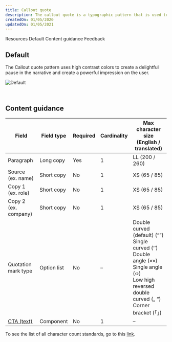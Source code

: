 ```yaml
---
title: Callout quote
description: The callout quote is a typographic pattern that is used to highlight an impactful client statement or user testimonial.
createdOn: 01/05/2020
updatedOn: 01/05/2021
---
```



<ComponentDescription name="Callout quote" type="layout" />

<AnchorLinks>

<AnchorLink>Resources</AnchorLink>
<AnchorLink>Default</AnchorLink>
<AnchorLink>Content guidance</AnchorLink>
<AnchorLink>Feedback</AnchorLink>

</AnchorLinks>

<ResourceLinks name="Callout quote" type="layout" />

## Default

The Callout quote pattern uses high contrast colors to create a delightful pause in the narrative and create a powerful impression on the user.

![Default](../../images/pattern/callout-quote/callout-quote.jpg)

<br />

## Content guidance

| Field                                                                                      | Field type  | Required | Cardinality | Max character size (English / translated)                                                                                                                              |
| ------------------------------------------------------------------------------------------ | ----------- | -------- | ----------- | ---------------------------------------------------------------------------------------------------------------------------------------------------------------------- |
| Paragraph                                                                                  | Long copy   | Yes      | 1           | LL (200 / 260)                                                                                                                                                         |
| Source (ex. name)                                                                          | Short copy  | No       | 1           | XS (65 / 85)                                                                                                                                                           |
| Copy 1 (ex. role)                                                                          | Short copy  | No       | 1           | XS (65 / 85)                                                                                                                                                           |
| Copy 2 (ex. company)                                                                       | Short copy  | No       | 1           | XS (65 / 85)                                                                                                                                                           |
| Quotation mark type                                                                        | Option list | No       | –           | Double curved (default) (“”) <br/>Single curved (‘’) <br/>Double angle («») <br/>Single angle (‹›)<br/>Low high reversed double curved („ “)<br/>Corner bracket (「」) |
| [CTA (text)](https://www.ibm.com/standards/carbon/components/cta/#text) | Component   | No       | 1           | –                                                                                                                                                                      |

To see the list of all character count standards, go to this <a href="https://github.com/carbon-design-system/carbon-for-ibm-dotcom-website/wiki/Character-count-standards" target="_blank" rel="noreferrer">link</a>.

<ComponentFooter name="Callout quote" type="layout" />

